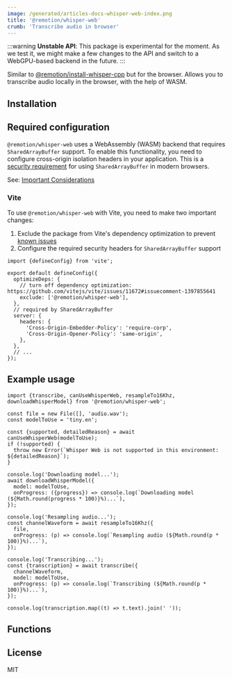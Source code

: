 ```yaml
---
image: /generated/articles-docs-whisper-web-index.png
title: '@remotion/whisper-web'
crumb: 'Transcribe audio in browser'
---
```



:::warning
**Unstable API**: This package is experimental for the moment. As we test it, we might make a few changes to the API and switch to a WebGPU-based backend in the future.
:::

Similar to [@remotion/install-whisper-cpp](/docs/install-whisper-cpp) but for the browser. Allows you to transcribe audio locally in the browser, with the help of WASM.


## Installation

<Installation pkg="@remotion/whisper-web" />

## Required configuration

`@remotion/whisper-web` uses a WebAssembly (WASM) backend that requires `SharedArrayBuffer` support. To enable this functionality, you need to configure cross-origin isolation headers in your application. This is a [security requirement](https://developer.mozilla.org/en-US/docs/Web/JavaScript/Reference/Global_Objects/SharedArrayBuffer#security_requirements) for using `SharedArrayBuffer` in modern browsers.

See: [Important Considerations](/whisper-web/can-use-whisper-web#important-considerations)

### Vite

To use `@remotion/whisper-web` with Vite, you need to make two important changes:

1. Exclude the package from Vite's dependency optimization to prevent [known issues](https://github.com/vitejs/vite/issues/11672#issuecomment-1397855641)
2. Configure the required security headers for `SharedArrayBuffer` support

```tsx title="vite.config.ts"
import {defineConfig} from 'vite';

export default defineConfig({
  optimizeDeps: {
    // turn off dependency optimization: https://github.com/vitejs/vite/issues/11672#issuecomment-1397855641
    exclude: ['@remotion/whisper-web'],
  },
  // required by SharedArrayBuffer
  server: {
    headers: {
      'Cross-Origin-Embedder-Policy': 'require-corp',
      'Cross-Origin-Opener-Policy': 'same-origin',
    },
  },
  // ...
});
```

## Example usage

```tsx twoslash title="Transcribing with @remotion/whisper-web"
import {transcribe, canUseWhisperWeb, resampleTo16Khz, downloadWhisperModel} from '@remotion/whisper-web';

const file = new File([], 'audio.wav');
const modelToUse = 'tiny.en';

const {supported, detailedReason} = await canUseWhisperWeb(modelToUse);
if (!supported) {
  throw new Error(`Whisper Web is not supported in this environment: ${detailedReason}`);
}

console.log('Downloading model...');
await downloadWhisperModel({
  model: modelToUse,
  onProgress: ({progress}) => console.log(`Downloading model (${Math.round(progress * 100)}%)...`),
});

console.log('Resampling audio...');
const channelWaveform = await resampleTo16Khz({
  file,
  onProgress: (p) => console.log(`Resampling audio (${Math.round(p * 100)}%)...`),
});

console.log('Transcribing...');
const {transcription} = await transcribe({
  channelWaveform,
  model: modelToUse,
  onProgress: (p) => console.log(`Transcribing (${Math.round(p * 100)}%)...`),
});

console.log(transcription.map((t) => t.text).join(' '));
```

## Functions

<TableOfContents />

## License

MIT
